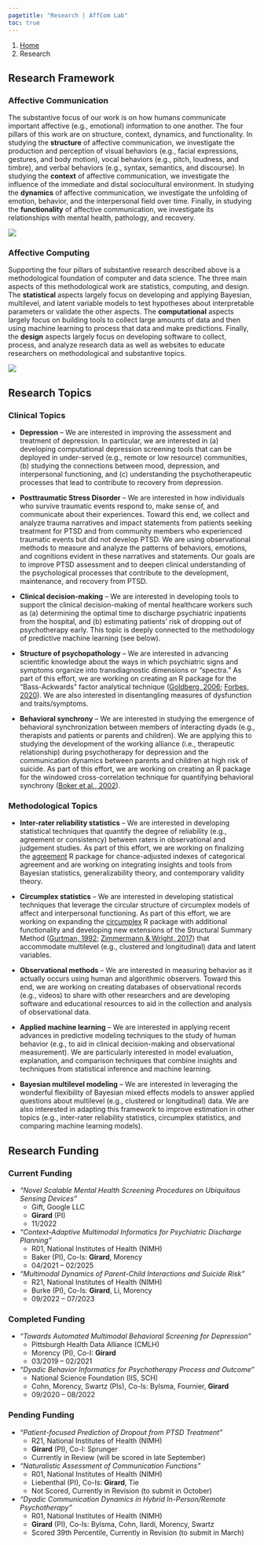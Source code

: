 ```yaml
---
pagetitle: "Research | AffCom Lab"
toc: true
---
```


```{=html}
<nav aria-label="breadcrumb">
  <ol class="breadcrumb">
    <li class="breadcrumb-item"><a href="index.html">Home</a></li>
    <li class="breadcrumb-item active" aria-current="page">Research</li>
  </ol>
</nav>
```

## Research Framework

### Affective Communication

The substantive focus of our work is on how humans communicate important affective (e.g., emotional) information to one another. The four pillars of this work are on structure, context, dynamics, and functionality. In studying the **structure** of affective communication, we investigate the production and perception of visual behaviors (e.g., facial expressions, gestures, and body motion), vocal behaviors (e.g., pitch, loudness, and timbre), and verbal behaviors (e.g., syntax, semantics, and discourse). In studying the **context** of affective communication, we investigate the influence of the immediate and distal sociocultural environment. In studying the **dynamics** of affective communication, we investigate the unfolding of emotion, behavior, and the interpersonal field over time. Finally, in studying the **functionality** of affective communication, we investigate its relationships with mental health, pathology, and recovery.

![](./img/framework1.png)

### Affective Computing

Supporting the four pillars of substantive research described above is a methodological foundation of computer and data science. The three main aspects of this methodological work are statistics, computing, and design. The **statistical** aspects largely focus on developing and applying Bayesian, multilevel, and latent variable models to test hypotheses about interpretable parameters or validate the other aspects. The **computational** aspects largely focus on building tools to collect large amounts of data and then using machine learning to process that data and make predictions. Finally, the **design** aspects largely focus on developing software to collect, process, and analyze research data as well as websites to educate researchers on methodological and substantive topics.

![](./img/framework2.png)

## Research Topics

### Clinical Topics

- **Depression** – We are interested in improving the assessment and treatment of depression. In particular, we are interested in (a) developing computational depression screening tools that can be deployed in under-served (e.g., remote or low resource) communities, (b) studying the connections between mood, depression, and interpersonal functioning, and (c) understanding the psychotherapeutic processes that lead to contribute to recovery from depression.

- **Posttraumatic Stress Disorder** – We are interested in how individuals who survive traumatic events respond to, make sense of, and communicate about their experiences. Toward this end, we collect and analyze trauma narratives and impact statements from patients seeking treatment for PTSD and from community members who experienced traumatic events but did not develop PTSD. We are using observational methods to measure and analyze the patterns of behaviors, emotions, and cognitions evident in these narratives and statements. Our goals are to improve PTSD assessment and to deepen clinical understanding of the psychological processes that contribute to the development, maintenance, and recovery from PTSD.

- **Clinical decision-making** – We are interested in developing tools to support the clinical decision-making of mental healthcare workers such as (a) determining the optimal time to discharge psychiatric inpatients from the hospital, and (b) estimating patients' risk of dropping out of psychotherapy early. This topic is deeply connected to the methodology of predictive machine learning (see below).

- **Structure of psychopathology** – We are interested in advancing scientific knowledge about the ways in which psychiatric signs and symptoms organize into transdiagnostic dimensions or "spectra." As part of this effort, we are working on creating an R package for the "Bass-Ackwards" factor analytical technique ([Goldberg, 2006](https://doi.org/10/c9sqkd); [Forbes, 2020](https://osf.io/ksxwv/)). We are also interested in disentangling measures of dysfunction and traits/symptoms.

- **Behavioral synchrony** – We are interested in studying the emergence of behavioral synchronization between members of interacting dyads (e.g., therapists and patients or parents and children). We are applying this to studying the development of the working alliance (i.e., therapeutic relationship) during psychotherapy for depression and the communication dynamics between parents and children at high risk of suicide. As part of this effort, we are working on creating an R package for the windowed cross-correlation technique for quantifying behavioral synchrony ([Boker et al., 2002](https://doi.org/10/dzffkm)).

### Methodological Topics

- **Inter-rater reliability statistics** – We are interested in developing statistical techniques that quantify the degree of reliability (e.g., agreement or consistency) between raters in observational and judgement studies. As part of this effort, we are working on finalizing the [agreement](https://github.com/jmgirard/agreement) R package for chance-adjusted indexes of categorical agreement and are working on integrating insights and tools from Bayesian statistics, generalizability theory, and contemporary validity theory.

- **Circumplex statistics** – We are interested in developing statistical techniques that leverage the circular structure of circumplex models of affect and interpersonal functioning. As part of this effort, we are working on expanding the [circumplex](https://circumplex.jmgirard.com) R package with additional functionality and developing new extensions of the Structural Summary Method ([Gurtman, 1992](https://doi.org/10/dz63mw); [Zimmermann & Wright, 2017](https://doi.org/10/f9fz5d)) that accommodate multilevel (e.g., clustered and longitudinal) data and latent variables.

- **Observational methods** – We are interested in measuring behavior as it actually occurs using human and algorithmic observers. Toward this end, we are working on creating databases of observational records (e.g., videos) to share with other researchers and are developing software and educational resources to aid in the collection and analysis of observational data.

- **Applied machine learning** – We are interested in applying recent advances in predictive modeling techniques to the study of human behavior (e.g., to aid in clinical decision-making and observational measurement). We are particularly interested in model evaluation, explanation, and comparison techniques that combine insights and techniques from statistical inference and machine learning.

- **Bayesian multilevel modeling** – We are interested in leveraging the wonderful flexibility of Bayesian mixed effects models to answer applied questions about multilevel (e.g., clustered or longitudinal) data. We are also interested in adapting this framework to improve estimation in other topics (e.g., inter-rater reliability statistics, circumplex statistics, and comparing machine learning models).

## Research Funding

### Current Funding

- *"Novel Scalable Mental Health Screening Procedures on Ubiquitous Sensing Devices"*
    - Gift, Google LLC
    - **Girard** (PI)
    - 11/2022

- *"Context-Adaptive Multimodal Informatics for Psychiatric Discharge Planning"*
    - R01, National Institutes of Health (NIMH)
    - Baker (PI), Co-Is: **Girard**, Morency
    - 04/2021 – 02/2025
    
- *"Multimodal Dynamics of Parent-Child Interactions and Suicide Risk"*
    - R21, National Institutes of Health (NIMH)
    - Burke (PI), Co-Is: **Girard**, Li, Morency
    - 09/2022 – 07/2023

### Completed Funding

- *"Towards Automated Multimodal Behavioral Screening for Depression"*
    - Pittsburgh Health Data Alliance (CMLH)
    - Morency (PI), Co-I: **Girard**
    - 03/2019 – 02/2021
    
- *"Dyadic Behavior Informatics for Psychotherapy Process and Outcome"*
    - National Science Foundation (IIS, SCH)
    - Cohn, Morency, Swartz (PIs), Co-Is: Bylsma, Fournier, **Girard**
    - 09/2020 – 08/2022

### Pending Funding

- *"Patient-focused Prediction of Dropout from PTSD Treatment"*
    - R21, National Institutes of Health (NIMH)
    - **Girard** (PI), Co-I: Sprunger
    - Currently in Review (will be scored in late September)

- *"Naturalistic Assessment of Communication Functions"*
    - R01, National Institutes of Health (NIMH)
    - Liebenthal (PI), Co-Is: **Girard**, Tie 
    - Not Scored, Currently in Revision (to submit in October)
    
- *"Dyadic Communication Dynamics in Hybrid In-Person/Remote Psychotherapy"*
    - R01, National Institutes of Health (NIMH)
    - **Girard** (PI), Co-Is: Bylsma, Cohn, Ilardi, Morency, Swartz
    - Scored 39th Percentile, Currently in Revision (to submit in March)
